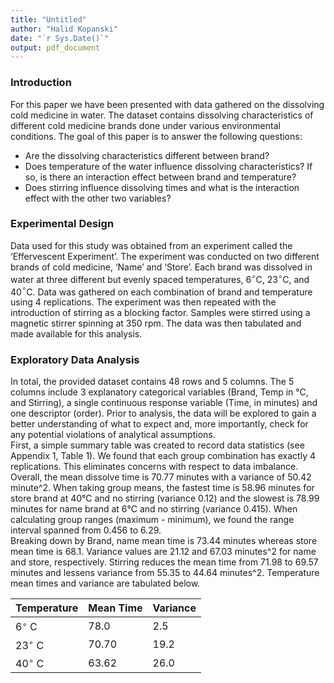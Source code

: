---
title: "Untitled"
author: "Halid Kopanski"
date: "`r Sys.Date()`"
output: pdf_document
---
\newpage
### Introduction 
For this paper we have been presented with data gathered on the dissolving cold medicine in water. The dataset contains dissolving characteristics of different cold medicine brands done under various environmental conditions. The goal of this paper is to answer the following questions:  

* Are the dissolving characteristics different between brand?
* Does temperature of the water influence dissolving characteristics? If so, is there an interaction effect between brand and temperature?
* Does stirring influence dissolving times and what is the interaction effect with the other two variables?  

### Experimental Design  

Data used for this study was obtained from an experiment called the ‘Effervescent Experiment’. The experiment was conducted on two different brands of cold medicine, ‘Name’ and ‘Store’. Each brand was dissolved in water at three different but evenly spaced temperatures, 6$^\circ$C, 23$^\circ$C, and 40$^\circ$C. Data was gathered on each combination of brand and temperature using 4 replications. The experiment was then repeated with the introduction of stirring as a blocking factor. Samples were stirred using a magnetic stirrer spinning at 350 rpm. The data was then tabulated and made available for this analysis. 

### Exploratory Data Analysis  

In total, the provided dataset contains 48 rows and 5 columns. The 5 columns include 3 explanatory categorical variables (Brand, Temp in °C, and Stirring), a single continuous response variable (Time, in minutes) and one descriptor (order). Prior to analysis, the data will be explored to gain a better understanding of what to expect and, more importantly, check for any potential violations of analytical assumptions.  
First, a simple summary table was created to record data statistics (see Appendix 1, Table 1). We found that each group combination has exactly 4 replications. This eliminates concerns with respect to data imbalance. Overall, the mean dissolve time is 70.77 minutes with a variance of 50.42 minute^2. When taking group means, the fastest time is 58.96 minutes for store brand at 40°C and no stirring (variance 0.12) and the slowest is 78.99 minutes for name brand at 6°C and no stirring (variance 0.415). When calculating group ranges (maximum - minimum), we found the range interval spanned from 0.456 to 6.29.   
Breaking down by Brand, name mean time is 73.44 minutes whereas store mean time is 68.1. Variance values are 21.12 and 67.03 minutes^2 for name and store, respectively. Stirring reduces the mean time from 71.98 to 69.57 minutes and lessens variance from 55.35 to 44.64 minutes^2. Temperature mean times and variance are tabulated below. 

|Temperature|Mean Time|Variance|
|-|-|-|
|6$^\circ$ C|78.0|2.5|
|23$^\circ$ C|70.70|19.2|
|40$^\circ$ C|63.62|26.0|

